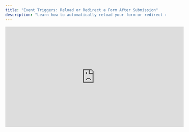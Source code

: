 ```yaml
---
title: "Event Triggers: Reload or Redirect a Form After Submission"
description: "Learn how to automatically reload your form or redirect respondents to a custom URL after submission in Weavely. Perfect for kiosks, landing pages, and post-survey workflows."
---
```


<iframe width="560" height="315" src="https://www.youtube.com/embed/Ll9nYwJspsA?si=1cYKnKPWfGF3VoXi" title="YouTube video player" frameborder="0" allow="accelerometer; autoplay; clipboard-write; encrypted-media; gyroscope; picture-in-picture" allowfullscreen />

Weavely makes it easy to define what happens after someone submits your form. Whether you want the form to reset for the next respondent (like in a kiosk setup) or redirect users to a specific URL (such as a thank-you page or your website), you can configure this using **Event Triggers** in the Logic tab.

This guide walks you through both options.

## Reloading the Form After Submission

This is useful for public kiosks, feedback stations, or in-person setups where the form should reset automatically for the next user.

### Steps:

1. Open your form in the editor.
2. Navigate to the **Logic** tab at the top.
3. Scroll down to **Event Triggers** and click **\+ Create Event Trigger**.
4. In the first dropdown ("When..."), select `Form is submitted`.
5. In the second dropdown ("Then..."), choose `Restart form`.
6. Click **Create Event Trigger** and **Publish**.

![Restart Gi](/images/restart.gif)

Now, when someone submits the form, it will reload to its initial state immediately.

## Redirecting to a URL After Submission

You can also send respondents to another page—perfect for thank-you messages, next steps, or even special offers.

### Steps:

1. Head to the **Logic** tab of your form.
2. Under **Event Triggers**, create a new trigger.
3. Set the trigger condition to `Form is submitted`.
4. Choose the action `Open URL`.
5. Enter the destination URL (e.g. `https://yourdomain.com/thank-you`).
6. Select whether the redirect should happen in the same tab or a new one.
7. Click **Create Event Trigger** and **Publish**.

![Redirect Gi](/images/redirect.gif)

When users complete the form, they'll be redirected automatically to the URL you provided.

## Other Events

Any of the two aforementioned actions can also be triggered whenever:

- The form is loaded
- A specific page in the form is shown
